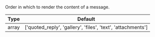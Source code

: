 Order in which to render the content of a message.

| Type | Default |
| - | - |
| array | ['quoted_reply', 'gallery', 'files', 'text', 'attachments'] |
